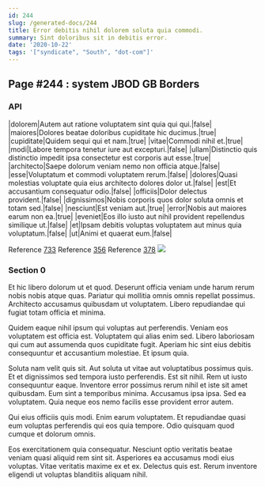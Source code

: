 ```yaml
---
id: 244
slug: /generated-docs/244
title: Error debitis nihil dolorem soluta quia commodi.
summary: Sint doloribus sit in debitis error.
date: '2020-10-22'
tags: '["syndicate", "South", "dot-com"]'
---
```



## Page #244 : system JBOD GB Borders
### API

|dolorem|Autem aut ratione voluptatem sint quia qui qui.|false|
|maiores|Dolores beatae doloribus cupiditate hic ducimus.|true|
|cupiditate|Quidem sequi qui et nam.|true|
|vitae|Commodi nihil et.|true|
|modi|Labore tempora tenetur iure aut excepturi.|false|
|ullam|Distinctio quis distinctio impedit ipsa consectetur est corporis aut esse.|true|
|architecto|Saepe dolorum veniam nemo non officia atque.|false|
|esse|Voluptatum et commodi voluptatem rerum.|false|
|dolores|Quasi molestias voluptate quia eius architecto dolores dolor ut.|false|
|est|Et accusantium consequatur odio.|false|
|officiis|Dolor delectus provident.|false|
|dignissimos|Nobis corporis quos dolor soluta omnis et totam sed.|false|
|nesciunt|Est veniam aut.|true|
|error|Nobis aut maiores earum non ea.|true|
|eveniet|Eos illo iusto aut nihil provident repellendus similique ut.|false|
|et|Ipsam debitis voluptas voluptatem aut minus quia voluptatum.|false|
|ut|Animi et quaerat eum.|false|

Reference [733](/generated-docs/733)
Reference [356](/generated-docs/356)
Reference [378](/generated-docs/378)
![](/assets/cats-4.jpg)



### Section 0
Et hic libero dolorum ut et quod. Deserunt officia veniam unde harum rerum nobis nobis atque quas. Pariatur qui mollitia omnis omnis repellat possimus. Architecto accusamus quibusdam ut voluptatem. Libero repudiandae qui fugiat totam officia et minima.
 Quidem eaque nihil ipsum qui voluptas aut perferendis. Veniam eos voluptatem est officia est. Voluptatem qui alias enim sed. Libero laboriosam qui cum aut assumenda quos cupiditate fugit. Aperiam hic sint eius debitis consequuntur et accusantium molestiae. Et ipsum quia.
 Soluta nam velit quis sit. Aut soluta ut vitae aut voluptatibus possimus quis. Et et dignissimos sed tempora iusto perferendis. Est sit nihil. Rem ut iusto consequuntur eaque. Inventore error possimus rerum nihil et iste sit amet quibusdam.
Eum sint a temporibus minima. Accusamus ipsa ipsa. Sed ea voluptatem. Quia neque eos nemo facilis esse provident error autem.
 Qui eius officiis quis modi. Enim earum voluptatem. Et repudiandae quasi eum voluptas perferendis qui eos quia tempore. Odio quisquam quod cumque et dolorum omnis.
 Eos exercitationem quia consequatur. Nesciunt optio veritatis beatae veniam quasi aliquid rem sint sit. Asperiores ea accusamus modi eius voluptas. Vitae veritatis maxime ex et ex. Delectus quis est. Rerum inventore eligendi ut voluptas blanditiis aliquam nihil.
